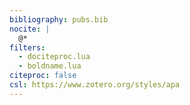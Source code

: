 ```yaml
---
bibliography: pubs.bib
nocite: |
  @*
filters:
  - dociteproc.lua
  - boldname.lua
citeproc: false
csl: https://www.zotero.org/styles/apa
---
```

